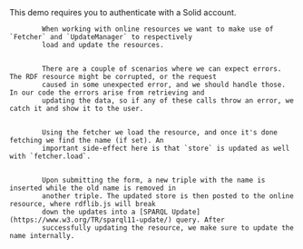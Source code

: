 
<Content>
    This demo requires you to authenticate with a Solid account.
</Content>

<Code language="tsx" id="RdflibSolidDemo" code={solidDemoCode} className="line-numbers">
    <CodeStep lines={["13-16"]} title="Store setup">
        When working with online resources we want to make use of `Fetcher` and `UpdateManager` to respectively
        load and update the resources.
    </CodeStep>
    <CodeStep lines={["19", "24", "32", "42"]} title="Error handling">
        There are a couple of scenarios where we can expect errors. The RDF resource might be corrupted, or the request
        caused in some unexpected error, and we should handle those. In our code the errors arise from retrieving and
        updating the data, so if any of these calls throw an error, we catch it and show it to the user.
    </CodeStep>
    <CodeStep lines={["22-23"]} title="Loading data and setting name">
        Using the fetcher we load the resource, and once it's done fetching we find the name (if set). An
        important side-effect here is that `store` is updated as well with `fetcher.load`.
    </CodeStep>
    <CodeStep lines={["33-39"]} title="Submitting data and updating name">
        Upon submitting the form, a new triple with the name is inserted while the old name is removed in
        another triple. The updated store is then posted to the online resource, where rdflib.js will break
        down the updates into a [SPARQL Update](https://www.w3.org/TR/sparql11-update/) query. After
        successfully updating the resource, we make sure to update the name internally.
    </CodeStep>
</Code>
